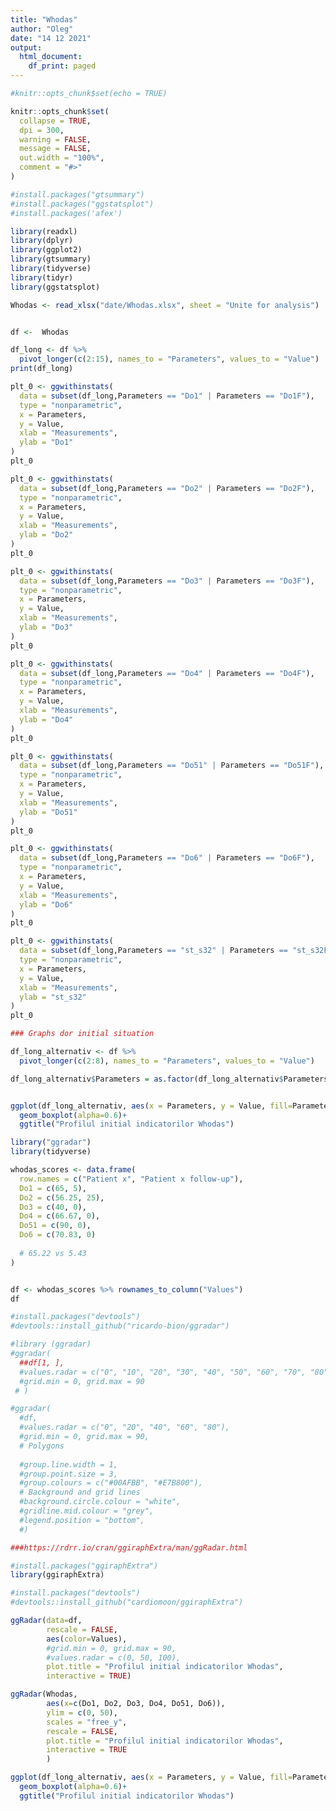 ---
title: "Whodas"
author: "Oleg"
date: "14 12 2021"
output:
  html_document:
    df_print: paged
---

```{r setup, include=FALSE}
#knitr::opts_chunk$set(echo = TRUE)

knitr::opts_chunk$set(
  collapse = TRUE,
  dpi = 300,
  warning = FALSE,
  message = FALSE,
  out.width = "100%",
  comment = "#>"
)

#install.packages("gtsummary")
#install.packages("ggstatsplot")
#install.packages('afex')

library(readxl)
library(dplyr)
library(ggplot2)
library(gtsummary)
library(tidyverse)
library(tidyr)
library(ggstatsplot)
```

```{r}

Whodas <- read_xlsx("date/Whodas.xlsx", sheet = "Unite for analysis")


df <-  Whodas

```

```{r}

df_long <- df %>%
  pivot_longer(c(2:15), names_to = "Parameters", values_to = "Value")
print(df_long)

```



```{r}
plt_0 <- ggwithinstats(
  data = subset(df_long,Parameters == "Do1" | Parameters == "Do1F"),
  type = "nonparametric", 
  x = Parameters,
  y = Value,
  xlab = "Measurements",
  ylab = "Do1"
)
plt_0


```



```{r}
plt_0 <- ggwithinstats(
  data = subset(df_long,Parameters == "Do2" | Parameters == "Do2F"),
  type = "nonparametric", 
  x = Parameters,
  y = Value,
  xlab = "Measurements",
  ylab = "Do2"
)
plt_0


```

```{r}
plt_0 <- ggwithinstats(
  data = subset(df_long,Parameters == "Do3" | Parameters == "Do3F"),
  type = "nonparametric", 
  x = Parameters,
  y = Value,
  xlab = "Measurements",
  ylab = "Do3"
)
plt_0


```



```{r}
plt_0 <- ggwithinstats(
  data = subset(df_long,Parameters == "Do4" | Parameters == "Do4F"),
  type = "nonparametric", 
  x = Parameters,
  y = Value,
  xlab = "Measurements",
  ylab = "Do4"
)
plt_0


```




```{r}
plt_0 <- ggwithinstats(
  data = subset(df_long,Parameters == "Do51" | Parameters == "Do51F"),
  type = "nonparametric", 
  x = Parameters,
  y = Value,
  xlab = "Measurements",
  ylab = "Do51"
)
plt_0


```



```{r}
plt_0 <- ggwithinstats(
  data = subset(df_long,Parameters == "Do6" | Parameters == "Do6F"),
  type = "nonparametric", 
  x = Parameters,
  y = Value,
  xlab = "Measurements",
  ylab = "Do6"
)
plt_0


```





```{r}
plt_0 <- ggwithinstats(
  data = subset(df_long,Parameters == "st_s32" | Parameters == "st_s32F"),
  type = "nonparametric", 
  x = Parameters,
  y = Value,
  xlab = "Measurements",
  ylab = "st_s32"
)
plt_0


```


```{r}
### Graphs dor initial situation

df_long_alternativ <- df %>%
  pivot_longer(c(2:8), names_to = "Parameters", values_to = "Value")

df_long_alternativ$Parameters = as.factor(df_long_alternativ$Parameters)


ggplot(df_long_alternativ, aes(x = Parameters, y = Value, fill=Parameters))+
  geom_boxplot(alpha=0.6)+
  ggtitle("Profilul initial indicatorilor Whodas")


```


```{r}
library("ggradar")
library(tidyverse)

whodas_scores <- data.frame(
  row.names = c("Patient x", "Patient x follow-up"),
  Do1 = c(65, 5),
  Do2 = c(56.25, 25),
  Do3 = c(40, 0),
  Do4 = c(66.67, 0),
  Do51 = c(90, 0),
  Do6 = c(70.83, 0)
  
  # 65.22 vs 5.43
)


df <- whodas_scores %>% rownames_to_column("Values")
df

```

```{r}

#install.packages("devtools")
#devtools::install_github("ricardo-bion/ggradar")

```



```{r}
#library (ggradar)
#ggradar(
  ##df[1, ], 
  #values.radar = c("0", "10", "20", "30", "40", "50", "60", "70", "80"),
  #grid.min = 0, grid.max = 90
 # )

```

```{r}

#ggradar(
  #df, 
  #values.radar = c("0", "20", "40", "60", "80"),
  #grid.min = 0, grid.max = 90,
  # Polygons
  
  #group.line.width = 1, 
  #group.point.size = 3,
  #group.colours = c("#00AFBB", "#E7B800"),
  # Background and grid lines
  #background.circle.colour = "white",
  #gridline.mid.colour = "grey",
  #legend.position = "bottom",
  #)


```

```{r}

###https://rdrr.io/cran/ggiraphExtra/man/ggRadar.html

#install.packages("ggiraphExtra")
library(ggiraphExtra)

#install.packages("devtools")
#devtools::install_github("cardiomoon/ggiraphExtra")

ggRadar(data=df, 
        rescale = FALSE,
        aes(color=Values),
        #grid.min = 0, grid.max = 90,
        #values.radar = c(0, 50, 100),
        plot.title = "Profilul initial indicatorilor Whodas",
        interactive = TRUE)
```


```{r}


ggRadar(Whodas,
        aes(x=c(Do1, Do2, Do3, Do4, Do51, Do6)),
        ylim = c(0, 50),
        scales = "free_y",
        rescale = FALSE,
        plot.title = "Profilul initial indicatorilor Whodas",
        interactive = TRUE
        )

ggplot(df_long_alternativ, aes(x = Parameters, y = Value, fill=Parameters))+
  geom_boxplot(alpha=0.6)+
  ggtitle("Profilul initial indicatorilor Whodas")

```



















